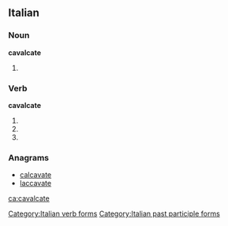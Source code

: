 ==Italian==

===Noun===
'''cavalcate''' {{f}}

# {{plural of|cavalcata|lang=it}}

===Verb===
'''cavalcate'''

# {{conjugation of|cavalcare||2|p|pres|ind|lang=it}}
# {{conjugation of|cavalcare||2|p|imp|lang=it}}
# {{form of|[[feminine|Feminine]] plural|cavalcato}}

===Anagrams===
* [[calcavate#Italian|calcavate]]
* [[laccavate#Italian|laccavate]]

[[Category:Italian verb forms]]
[[Category:Italian past participle forms]]

[[ca:cavalcate]]